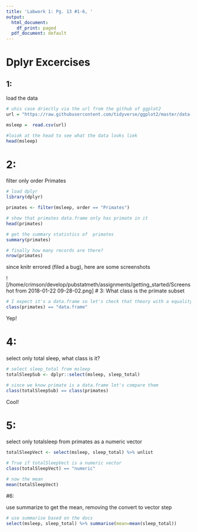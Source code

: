 ```yaml
---
title: 'Labwork 1: Pg. 13 #1-6, '
output:
  html_document:
    df_print: paged
  pdf_document: default
---
```


# Dplyr Excercises

## 1: 
load the data
```r
# uhis case driectly via the url from the github of ggplot2
url = "https://raw.githubusercontent.com/tidyverse/ggplot2/master/data-raw/msleep.csv"

msleep =  read.csv(url)

#loiok at the head to see what the data looks liek
head(msleep)
```

# 2: 

filter only order Primates
```r
# load dplyr
library(dplyr)

primates <- filter(msleep, order == "Primates")

# show that primates data.frame only has primate in it
head(primates)

# get the summary statistics of  primates
summary(primates)

# finally how many records are there?
nrow(primates)
```

since knitr errored (filed a bug), here are some screenshots

![/home/crimson/develop/pubstatmeth/assignments/getting_started/Screenshot from 2018-01-22 09-28-02.png]
# 3:
What class is the primate subset

```r
# I expect it's a data.frame so let's check that theory with a equality
class(primates) == "data.frame"
```
Yep!

# 4:
select only total sleep, what class is it?

```r
# select sleep_total from msleep
totalSleepSub <- dplyr::select(msleep, sleep_total)

# since we know primate is a data.frame let's compare them
class(totalSleepSub) == class(primates)
```
Cool!

# 5:
select only totalsleep from primates as a numeric vector
```r
totalSleepVect <- select(msleep, sleep_total) %>% unlist

# True if totalSleepVect is a numeric vector
class(totalSleepVect) == "numeric"

# now the mean
mean(totalSleepVect)
```

#6:

use summarize to get the mean, removing the convert to vector step
```r
# use summarise based on the docs
select(msleep, sleep_total) %>% summarise(mean=mean(sleep_total))

```
